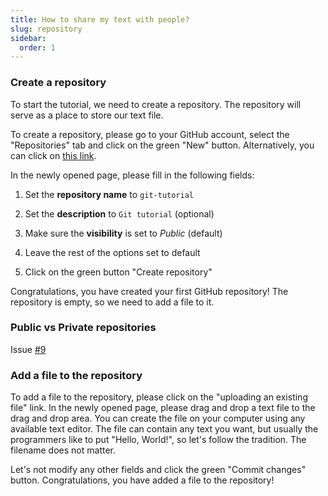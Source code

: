 ```yaml
---
title: How to share my text with people?
slug: repository
sidebar:
  order: 1
---
```



### Create a repository

To start the tutorial, we need to create a repository.
The repository will serve as a place to store our text file.

To create a repository, please go to your GitHub account, select the "Repositories" tab and click on the green "New" button.
Alternatively, you can click on [this link](https://github.com/new).

In the newly opened page, please fill in the following fields:

<Steps>

1. Set the **repository name** to `git-tutorial`

2. Set the **description** to `Git tutorial` (optional)

3. Make sure the **visibility** is set to _Public_ (default)

4. Leave the rest of the options set to default

5. Click on the green button "Create repository"

</Steps>

Congratulations, you have created your first GitHub repository!
The repository is empty, so we need to add a file to it.

### Public vs Private repositories

Issue [#9](https://github.com/empa-scientific-it/how-to-git/issues/9)

### Add a file to the repository

To add a file to the repository, please click on the "uploading an existing file" link.
In the newly opened page, please drag and drop a text file to the drag and drop area.
You can create the file on your computer using any available text editor.
The file can contain any text you want, but usually the programmers like to put "Hello, World!", so let's follow the tradition.
The filename does not matter.

Let's not modify any other fields and click the green "Commit changes" button.
Congratulations, you have added a file to the repository!

